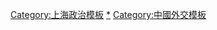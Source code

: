 {{Navbox
|name  = 各国驻上海外交机构
|title =  [[上海领事机构列表|各国驻上海外交机构]]
|state = {{{state|autocollapse}}}
|listclass = hlist
|below= <s>划线</s>為已撤銷者
|image =
|group1= 领事机构
|list1 = {{Template:Navbox subgroup
|groupstyle = width:6em;
|liststyle = width:auto;
|group1= 亞洲
|list1 = *[[日本國駐上海總領事館|日本]]
* [[韩国驻上海总领事馆|韩国]]
* [[泰国驻上海总领事馆|泰国]]
* [[印度驻上海总领事馆|印度]]
* [[新加坡驻上海总领事馆|新加坡]]
* [[马来西亚驻上海总领事馆|马来西亚]]
* [[以色列驻上海总领事馆|以色列]]
* [[巴基斯坦驻上海总领事馆|巴基斯坦]]
* [[伊朗驻上海总领事馆|伊朗]]
* [[柬埔寨驻上海总领事馆|柬埔寨]]
* [[哈萨克斯坦驻上海总领事馆|哈萨克斯坦]]
* [[乌兹别克斯坦驻上海总领事馆|乌兹别克斯坦]]
* [[阿联酋驻上海总领事馆|阿联酋]]
* [[蒙古国驻上海领事代办|蒙古]]
* [[印度尼西亚驻上海总领事馆|印尼]]
* [[越南驻上海总领事馆|越南]]
* [[菲律宾驻上海总领事馆|菲律宾]]
* [[土耳其驻上海总领事馆|土耳其]]
* [[斯里兰卡驻上海总领事馆|斯里兰卡]]
* [[尼泊尔驻上海名誉领事馆|尼泊尔]]
* [[马尔代夫驻上海名誉领事馆|马尔代夫]]
* [[老挝驻上海总领事馆|老挝]]

|group2 = 歐洲
|list2  = 
* [[英国驻上海总领事馆|英国]]
* {{Link-fr|法國駐上海總領事館|Consulat général de France à Shanghai|法国}}
* [[德國駐上海總領事館|德国]]
* [[俄罗斯驻上海总领事馆|俄罗斯]]
* [[奥地利驻上海总领事馆|奥地利]]
* [[比利时驻上海总领事馆|比利时]]
* [[西班牙驻上海总领事馆|西班牙]]
* [[荷兰驻上海总领事馆|荷兰]]
* [[瑞士驻上海总领事馆|瑞士]]
* [[意大利驻上海总领事馆|意大利]]
* [[瑞典驻上海总领事馆|瑞典]]
* [[挪威驻上海总领事馆|挪威]]
* [[葡萄牙驻上海总领事馆|葡萄牙]]
* {{Link-pl|波兰驻上海总领事馆|Konsulat Generalny RP w Szanghaju|波兰}}
* [[捷克驻上海总领事馆|捷克]]
* [[芬兰驻上海总领事馆|芬兰]]
* [[丹麦驻上海总领事馆|丹麦]]
* [[爱尔兰驻上海总领事馆|爱尔兰]]
* [[塞尔维亚驻上海总领事馆|塞尔维亚]]
* [[斯洛伐克驻上海总领事馆|斯洛伐克]]
* [[乌克兰驻上海总领事馆|乌克兰]]
* [[希腊驻上海总领事馆|希腊]]
* [[匈牙利驻上海总领事馆|匈牙利]]
* [[罗马尼亚驻上海总领事馆|罗马尼亚]]
* [[保加利亚驻上海总领事馆|保加利亚]]
* [[卢森堡驻上海总领事馆|卢森堡]]
* [[白俄罗斯驻上海总领事馆|白俄罗斯]]
* [[斯洛文尼亚驻上海领事馆|斯洛文尼亚]]
* [[马耳他驻上海总领事馆|马耳他]]
* [[摩纳哥驻上海名誉领事馆|摩纳哥]]

|group3 = 非洲
|list3 = 
* [[埃及驻上海总领事馆|埃及]]
* [[南非驻上海总领事馆|南非]]
* [[埃塞俄比亚驻上海总领事馆|埃塞俄比亚]]
* [[尼日利亚驻上海总领事馆|尼日利亚]]
* [[塞舌尔驻上海总领事馆|塞舌尔]]

|group4 = 美洲
|list4 = 
* [[美国驻上海总领事馆|美国]]
* [[加拿大驻上海总领事馆|加拿大]]
* [[古巴驻上海总领事馆|古巴]]
* [[墨西哥驻上海总领事馆|墨西哥]]
* [[巴西驻上海总领事馆|巴西]]
* [[阿根廷驻上海总领事馆|阿根廷]]
* [[秘鲁驻上海总领事馆|秘鲁]]
* [[委内瑞拉驻上海总领事馆|委内瑞拉]]
* [[乌拉圭驻上海总领事馆|乌拉圭]]
* [[智利驻上海总领事馆|智利]]
* [[哥伦比亚驻上海总领事馆|哥伦比亚]]
* [[厄瓜多尔驻上海总领事馆|厄瓜多尔]]
* [[哥斯达黎加驻上海总领事馆|哥斯达黎加]]

|group5 = 大洋洲
|list5 = 
* {{Link-en|澳大利亞駐上海總領事館|Australian Consulate-General, Shanghai|澳大利亚}}
* [[新西兰驻上海总领事馆|新西兰]]
* [[巴布亚新几内亚驻上海名誉领事馆|巴布亚新几内亚]]
* [[瓦努阿图驻上海总领事馆|瓦努阿图]]
* [[斐济驻上海总领事馆|斐济]]
}}

|group2 = 已撤銷使领馆
|list2 ={{Template:Navbox subgroup
|groupstyle = width:6em;
|liststyle = width:auto;
|group1 = 已撤銷领馆
|list1 = 
* <s>[[朝鲜驻上海总领事馆|朝鲜]]</s>
* <s>[[捷克斯洛伐克驻上海总领事馆|捷克斯洛伐克]]</s>
* <s>[[德意志民主共和国驻上海总领事馆|民主德国（東德）]]</s>
* <s>[[俄罗斯驻上海总领事馆#苏联时期|苏联]]</s>
* <s>[[爱沙尼亚驻上海总领事馆|爱沙尼亚]]</s>
* <s>[[马绍尔群岛驻上海总领事馆|马绍尔群岛]]</s>
* <s>[[冰岛驻上海总领事馆|冰岛]]</s>

|group2= 已撤销使馆
|list2= 
* <s>[[波兰驻华公使馆|波兰公使馆]]</s>
* <s>[[捷克斯洛伐克驻华公使馆|捷克斯洛伐克公使馆]]</s>
* <s>[[古巴驻华公使馆|古巴公使馆]]</s>
* <s>[[丹麦驻华公使馆|丹麦公使馆]]</s>
* <s>[[瑞士驻华代办处|瑞士公使馆]]</s>
}}
}}<noinclude>
{{collapsible option}}
[[Category:上海政治模板]][[Category:驻上海领事机构| *]][[Category:中國外交模板]]</noinclude>
